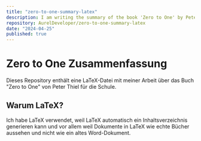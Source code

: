 ```yaml
---
title: "zero-to-one-summary-latex"
description: I am writing the summary of the book 'Zero to One' by Peter Thiel in LaTeX.
repository: AurelDeveloper/zero-to-one-summary-latex
date: "2024-04-25"
published: true
---
```


# Zero to One Zusammenfassung

Dieses Repository enthält eine LaTeX-Datei mit meiner Arbeit über das Buch "Zero to One" von Peter Thiel für die Schule.

## Warum LaTeX?

Ich habe LaTeX verwendet, weil LaTeX automatisch ein Inhaltsverzeichnis generieren kann und vor allem weil Dokumente in LaTeX wie echte Bücher aussehen und nicht wie ein altes Word-Dokument.
